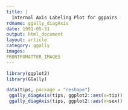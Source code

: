 ```yaml
---
title: |
  Internal Axis Labeling Plot for ggpairs
rdname: ggally_diagAxis
date: 1991-05-31
output: html_document
layout: article
category: ggally
images:
FRONTFOMATTER_IMAGES
---
```


```r
library(ggplot2)
library(GGally)
```

```r
data(tips, package = "reshape")
 ggally_diagAxis(tips, ggplot2::aes(x=tip))
 ggally_diagAxis(tips, ggplot2::aes(x=sex))



```